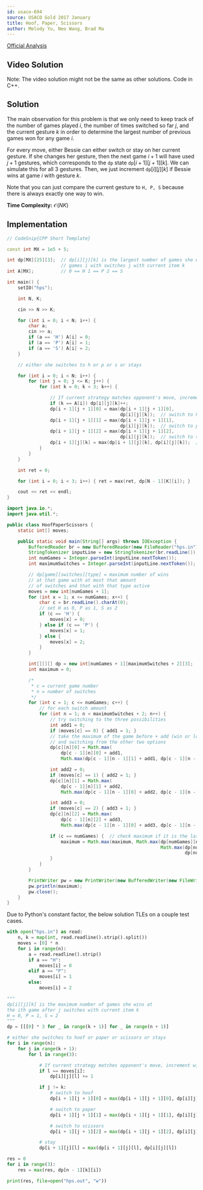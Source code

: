 ```yaml
---
id: usaco-694
source: USACO Gold 2017 January
title: Hoof, Paper, Scissors
author: Melody Yu, Neo Wang, Brad Ma
---
```


[Official Analysis](http://www.usaco.org/current/data/sol_hps_gold_jan17.html)

## Video Solution

Note: The video solution might not be the same as other solutions. Code in C++.
<YouTube id="YvPGN6ZPKCc" />

## Solution

The main observation for this problem is that we only need to keep track of the
number of games played $i$, the number of times switched so far $j$, and the
current gesture $k$ in order to determine the largest number of previous games
won for any game $i$.

For every move, either Bessie can either switch or stay on her current gesture.
If she changes her gesture, then the next game $i+1$ will have used $j+1$
gestures, which corresponds to the $\texttt{dp}$ state
$\texttt{dp}[i+1][j+1][k]$. We can simulate this for all 3 gestures. Then, we
just increment $\texttt{dp}[i][j][k]$ if Bessie wins at game $i$ with gesture
$k$.

Note that you can just compare the current gesture to `H, P, S` because there is
always exactly one way to win.

**Time Complexity:** $\mathcal{O}(NK)$

<LanguageSection>
<CPPSection>

## Implementation

```cpp
// CodeSnip{CPP Short Template}

const int MX = 1e5 + 5;

int dp[MX][25][3];  // dp[i][j][k] is the largest number of games she wins at
                    // games i with switches j with current item k
int A[MX];          // 0 == H 1 == P 2 == S

int main() {
	setIO("hps");

	int N, K;

	cin >> N >> K;

	for (int i = 0; i < N; i++) {
		char a;
		cin >> a;
		if (a == 'H') A[i] = 0;
		if (a == 'P') A[i] = 1;
		if (a == 'S') A[i] = 2;
	}

	// either she switches to h or p or s or stays

	for (int i = 0; i < N; i++) {
		for (int j = 0; j <= K; j++) {
			for (int k = 0; k < 3; k++) {

				// If current strategy matches opponent's move, increment win count
				if (k == A[i]) dp[i][j][k]++;
				dp[i + 1][j + 1][0] = max(dp[i + 1][j + 1][0],
				                          dp[i][j][k]);  // switch to hoof
				dp[i + 1][j + 1][1] = max(dp[i + 1][j + 1][1],
				                          dp[i][j][k]);  // switch to paper
				dp[i + 1][j + 1][2] = max(dp[i + 1][j + 1][2],
				                          dp[i][j][k]);  // switch to scissors
				dp[i + 1][j][k] = max(dp[i + 1][j][k], dp[i][j][k]);  // stay
			}
		}
	}

	int ret = 0;

	for (int i = 0; i < 3; i++) { ret = max(ret, dp[N - 1][K][i]); }

	cout << ret << endl;
}
```

</CPPSection>
<JavaSection>

```java
import java.io.*;
import java.util.*;

public class HoofPaperScissors {
	static int[] moves;

	public static void main(String[] args) throws IOException {
		BufferedReader br = new BufferedReader(new FileReader("hps.in"));
		StringTokenizer inputLine = new StringTokenizer(br.readLine());
		int numGames = Integer.parseInt(inputLine.nextToken());
		int maximumSwitches = Integer.parseInt(inputLine.nextToken());

		// dp[game][switches][type] = maximum number of wins
		// at that game with at most that amount
		// of switches and that with that type active
		moves = new int[numGames + 1];
		for (int x = 1; x <= numGames; x++) {
			char c = br.readLine().charAt(0);
			// set H as 0, P as 1, S as 2
			if (c == 'H') {
				moves[x] = 0;
			} else if (c == 'P') {
				moves[x] = 1;
			} else {
				moves[x] = 2;
			}
		}

		int[][][] dp = new int[numGames + 1][maximumSwitches + 2][3];
		int maximum = 0;

		/*
		 * c = current game number
		 * n = number of switches
		 */
		for (int c = 1; c <= numGames; c++) {
			// for each switch amount
			for (int n = 1; n < maximumSwitches + 2; n++) {
				// try switching to the three possibilities
				int add1 = 0;
				if (moves[c] == 0) { add1 = 1; }
				// take the maximum of the game before + add (win or lose)
				// and switching from the other two options
				dp[c][n][0] = Math.max(
				    dp[c - 1][n][0] + add1,
				    Math.max(dp[c - 1][n - 1][1] + add1, dp[c - 1][n - 1][2] + add1));

				int add2 = 0;
				if (moves[c] == 1) { add2 = 1; }
				dp[c][n][1] = Math.max(
				    dp[c - 1][n][1] + add2,
				    Math.max(dp[c - 1][n - 1][0] + add2, dp[c - 1][n - 1][2] + add2));

				int add3 = 0;
				if (moves[c] == 2) { add3 = 1; }
				dp[c][n][2] = Math.max(
				    dp[c - 1][n][2] + add3,
				    Math.max(dp[c - 1][n - 1][0] + add3, dp[c - 1][n - 1][1] + add3));

				if (c == numGames) {  // check maximum if it is the last row
					maximum = Math.max(maximum, Math.max(dp[numGames][n][0],
					                                     Math.max(dp[numGames][n][1],
					                                              dp[numGames][n][2])));
				}
			}
		}

		PrintWriter pw = new PrintWriter(new BufferedWriter(new FileWriter("hps.out")));
		pw.println(maximum);
		pw.close();
	}
}
```

</JavaSection>
<PySection>

<Warning>

Due to Python's constant factor, the below solution TLEs on a couple test cases.

</Warning>

```py
with open("hps.in") as read:
	n, k = map(int, read.readline().strip().split())
	moves = [0] * n
	for i in range(n):
		a = read.readline().strip()
		if a == "H":
			moves[i] = 0
		elif a == "P":
			moves[i] = 1
		else:
			moves[i] = 2

"""
dp[i][j][k] is the maximum number of games she wins at
the ith game after j switches with current item k
H = 0, P = 1, S = 2
"""
dp = [[[0] * 3 for _ in range(k + 1)] for _ in range(n + 1)]

# either she switches to hoof or paper or scissors or stays
for i in range(n):
	for j in range(k + 1):
		for l in range(3):

			# If current strategy matches opponent's move, increment win count
			if l == moves[i]:
				dp[i][j][l] += 1

			if j != k:
				# switch to hoof
				dp[i + 1][j + 1][0] = max(dp[i + 1][j + 1][0], dp[i][j][l])

				# switch to paper
				dp[i + 1][j + 1][1] = max(dp[i + 1][j + 1][1], dp[i][j][l])

				# switch to scissors
				dp[i + 1][j + 1][2] = max(dp[i + 1][j + 1][2], dp[i][j][l])

			# stay
			dp[i + 1][j][l] = max(dp[i + 1][j][l], dp[i][j][l])

res = 0
for i in range(3):
	res = max(res, dp[n - 1][k][i])

print(res, file=open("hps.out", "w"))
```

</PySection>
</LanguageSection>
